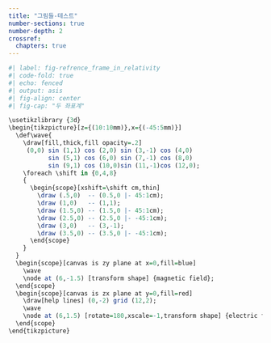 ```yaml
---
title: "그림들-테스트"
number-sections: true
number-depth: 2
crossref:
  chapters: true
---
```


```r
#| label: fig-refrence_frame_in_relativity
#| code-fold: true
#| echo: fenced
#| output: asis
#| fig-align: center
#| fig-cap: "두 좌표계"

\usetikzlibrary {3d} 
\begin{tikzpicture}[z={(10:10mm)},x={(-45:5mm)}]
  \def\wave{
    \draw[fill,thick,fill opacity=.2]
     (0,0) sin (1,1) cos (2,0) sin (3,-1) cos (4,0)
           sin (5,1) cos (6,0) sin (7,-1) cos (8,0)
           sin (9,1) cos (10,0)sin (11,-1)cos (12,0);
    \foreach \shift in {0,4,8}
    {
      \begin{scope}[xshift=\shift cm,thin]
        \draw (.5,0)  -- (0.5,0 |- 45:1cm);
        \draw (1,0)   -- (1,1);
        \draw (1.5,0) -- (1.5,0 |- 45:1cm);
        \draw (2.5,0) -- (2.5,0 |- -45:1cm);
        \draw (3,0)   -- (3,-1);
        \draw (3.5,0) -- (3.5,0 |- -45:1cm);
      \end{scope}
    }
  }
  \begin{scope}[canvas is zy plane at x=0,fill=blue]
    \wave
    \node at (6,-1.5) [transform shape] {magnetic field};
  \end{scope}
  \begin{scope}[canvas is zx plane at y=0,fill=red]
    \draw[help lines] (0,-2) grid (12,2);
    \wave
    \node at (6,1.5) [rotate=180,xscale=-1,transform shape] {electric field};
  \end{scope}
\end{tikzpicture}
```



